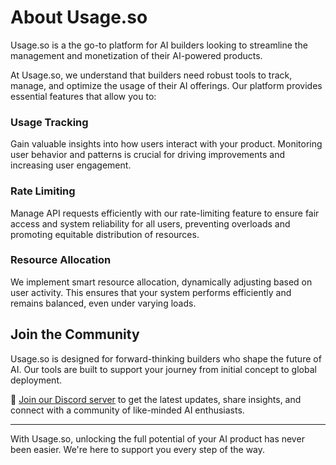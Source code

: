 # About Usage.so

Usage.so is a the go-to platform for AI builders looking to streamline the management and monetization of their AI-powered products.

At Usage.so, we understand that builders need robust tools to track, manage, and optimize the usage of their AI offerings. Our platform provides essential features that allow you to:

### Usage Tracking

Gain valuable insights into how users interact with your product. Monitoring user behavior and patterns is crucial for driving improvements and increasing user engagement.

### Rate Limiting

Manage API requests efficiently with our rate-limiting feature to ensure fair access and system reliability for all users, preventing overloads and promoting equitable distribution of resources.

### Resource Allocation

We implement smart resource allocation, dynamically adjusting based on user activity. This ensures that your system performs efficiently and remains balanced, even under varying loads.

## Join the Community

Usage.so is designed for forward-thinking builders who shape the future of AI. Our tools are built to support your journey from initial concept to global deployment.

🔗 [Join our Discord server](https://discord.gg/CPCCRT5qrC) to get the latest updates, share insights, and connect with a community of like-minded AI enthusiasts.

---

With Usage.so, unlocking the full potential of your AI product has never been easier. We're here to support you every step of the way.
